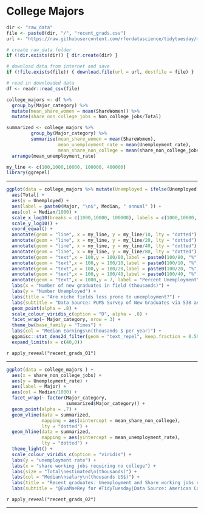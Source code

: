 # College Majors


```r
dir <- "raw_data"
file <- paste0(dir, "/", "recent_grads.csv")
url <- "https://raw.githubusercontent.com/rfordatascience/tidytuesday/master/data/2018/2018-10-16/recent-grads.csv"

# create raw_data folder
if (!dir.exists(dir)) { dir.create(dir) }

# download data from internet and save
if (!file.exists(file)) { download.file(url = url, destfile = file) }

# read in downloaded data
df <- readr::read_csv(file)
```


```r
college_majors <- df %>% 
  group_by(Major_category) %>%  
  mutate(mean_share_women = mean(ShareWomen)) %>% 
  mutate(share_non_college_jobs = Non_college_jobs/Total) 

summarized <- college_majors %>% 
         group_by(Major_category) %>%  
         summarise(mean_share_women = mean(ShareWomen),
                   mean_unemployment_rate = mean(Unemployment_rate),
                   mean_share_non_college = mean(share_non_college_jobs)) %>%
  arrange(mean_unemployment_rate) 

my_line <- c(100,1000,10000, 100000, 400000)
library(ggrepel)
```

---

```r
ggplot(data = college_majors %>% mutate(Unemployed = ifelse(Unemployed == 0, 1, Unemployed))) +
  aes(Total) +
  aes(y = Unemployed) +
  aes(label = paste0(Major, "\n$", Median, " annual" )) +
  aes(col = Median/1000) +
  scale_x_log10(breaks = c(1000,10000, 100000), labels = c(1000,10000, 100000)/1000) +
  scale_y_log10() +
  coord_equal() +
  annotate(geom = "line", x = my_line, y = my_line/10, lty = "dotted") +
  annotate(geom = "line", x = my_line, y = my_line/20, lty = "dotted") +
  annotate(geom = "line", x = my_line, y = my_line/40, lty = "dotted") +
  annotate(geom = "line", x = my_line, y = my_line/80, lty = "dotted") +
  annotate(geom = "text",x = 100,y = 100/80,label = paste0(100/80, "%"),hjust = 1, size = 2) +
  annotate(geom = "text",x = 100,y = 100/10,label = paste0(100/10, "%"),hjust = 1, size = 2) +
  annotate(geom = "text",x = 100,y = 100/20,label = paste0(100/20, "%"),hjust = 1, size = 2) +
  annotate(geom = "text",x = 100,y = 100/40,label = paste0(100/40, "%"),hjust = 1, size = 2) +
  annotate(geom = "text",x = 1000,y = 7, label = "Percent Unemployment", angle = 45, size = 2) +
  labs(x = "Number of new graduates in field (thousands)") +
  labs(y = "Number Unemployed") +
  labs(title = "Are niche fields less prone to unemployment?") +
  labs(subtitle = "Data Source: PUMS Survey of New Graduates via 538 and @TidyTuesday\nViz: @EvaMaeRey") +
  geom_point(alpha = .8) +
  scale_colour_viridis_c(option = "D", alpha = .8) +
  facet_wrap(~ Major_category, nrow = 3) +
  theme_bw(base_family = "Times") + 
  labs(col = "Median Earnings\n(thousands $ per year)") +
  ggpmisc::stat_dens2d_filter(geom = "text_repel", keep.fraction = 0.50, size = 1, alpha = 1) +
  expand_limits(x = c(40,0))
```


`r apply_reveal("recent_grads_01")`

---

```r
ggplot(data = college_majors ) +
  aes(x = share_non_college_jobs) +
  aes(y = Unemployment_rate) +
  aes(label = Major) +
  aes(col = Median/1000) +
  facet_wrap(~ factor(Major_category, 
                      summarized$Major_category)) +
  geom_point(alpha = .7) +
  geom_vline(data = summarized, 
             mapping = aes(xintercept = mean_share_non_college), 
             lty = "dotted") +
  geom_hline(data = summarized, 
             mapping = aes(yintercept = mean_unemployment_rate), 
             lty = "dotted") +
  theme_light() +
  scale_colour_viridis_c(option = "viridis") +
  labs(y = "unemployment rate") +
  labs(x = "share working jobs requiring no college") +
  labs(size = "Total\nestimated\n(thousands)") +
  labs(col = "Median\nsalary\n(thousands US$)") +
  labs(title = "Recent graduates: Unemployment and Share working jobs not requiring college degree") +
  labs(subtitle = "@EvaMaeRey for #TidyTuesday|Data Source: American Community Survey 2010-2012")
```



`r apply_reveal("recent_grads_02")`

---
